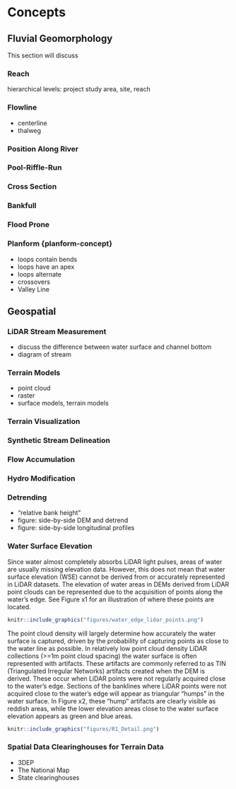 # Concepts


## Fluvial Geomorphology
This section will discuss 

### Reach
hierarchical levels: project study area, site, reach

### Flowline {#flowline-concept}
* centerline
* thalweg

### Position Along River

### Pool-Riffle-Run

### Cross Section {#xs-concept}

### Bankfull {#bankfull-concept}

### Flood Prone {#flood-prone-concept}

### Planform {planform-concept}
* loops contain bends
* loops have an apex
* loops alternate
* crossovers
* Valley Line



## Geospatial

### LiDAR Stream Measurement
* discuss the difference between water surface and channel bottom
* diagram of stream

### Terrain Models
* point cloud
* raster
* surface models, terrain models

### Terrain Visualization {#terrain-visualization-concept}

### Synthetic Stream Delineation {#synthetic-stream-concept}

### Flow Accumulation {#flow-accumulation-concept}

### Hydro Modification {#hydro-modification-concept}

### Detrending {#detrending-concept}





* "relative bank height"
* figure: side-by-side DEM and detrend
* figure: side-by-side longitudinal profiles

### Water Surface Elevation
Since water almost completely absorbs LiDAR light pulses, areas of water are usually missing elevation data. However, this does not mean that water surface elevation (WSE) cannot be derived from or accurately represented in LiDAR datasets. The elevation of water areas in DEMs derived from LiDAR point clouds can be represented due to the acquisition of points along the water's edge. See Figure x1 for an illustration of where these points are located.

```r
knitr::include_graphics("figures/water_edge_lidar_points.png")
```

The point cloud density will largely determine how accurately the water surface is captured, driven by the probability of capturing points as close to the water line as possible. In relatively low point cloud density LiDAR collections (>=1m point cloud spacing) the water surface is often represented with artifacts. These artifacts are commonly referred to as TIN (Triangulated Irregular Networks) artifacts created when the DEM is derived. These occur when LiDAR points were not regularly acquired close to the water's edge. Sections of the banklines where LiDAR points were not acquired close to the water's edge will appear as triangular "humps" in the water surface. In Figure x2, these "hump" artifacts are clearly visible as reddish areas, while the lower elevation areas close to the water surface elevation appears as green and blue areas. 

```r
knitr::include_graphics("figures/R1_Detail.png")
```


### Spatial Data Clearinghouses for Terrain Data
* 3DEP
* The National Map
* State clearinghouses
